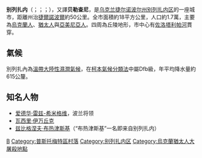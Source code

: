 {{Infobox settlement
|official_name = 别列扎内
|native_name = {{lang|uk|Бережани}}
|image_skyline =Berezhany213.JPG
|image_caption = 
|image_flag = Flag of Berezhany.svg
|image_shield = Coat of Arms of Berezhany.svg
|nickname = 
|motto = 
|pushpin_map = Ukraine
|pushpin_map1= 
|pushpin_map_caption = 别列扎内在烏克蘭的位置
|coordinates = {{coord|49|26|45|N|24|56|10|E|region:UA_type:city|display=inline,title}}
|subdivision_type = 國家
| subdivision_name  = {{UKR}}
| subdivision_type1 = [[乌克兰行政区划|州]]
| subdivision_name1 = {{flag|Ternopil Oblast}}
| subdivision_type2 = [[區_(烏克蘭)|區]]
| subdivision_name2 = {{le|捷爾諾波爾區|Ternopil Raion}}
|established_title = 首次記載
|established_date = 1375年
|established_title1 = 城市地位
|established_date1 = 1530年
|leader_title = 市長
|leader_name =  Volodymyr Muzychka
|area_magnitude = 
|area_total_km2 = 18
|area_land_km2 = 
|area_water_km2 = 
|population_as_of = 2021年
|population_note = 
|population_total = 17316
|population_footnotes=
|population_metro =
|population_density_km2 = auto
|postal_code = 47505
|area_code = + 380-3548
| blank_name             = [[柯本氣候分類法|氣候類型]]
| blank_info             = [[温带大陆性湿润气候#暖夏亚型（Dfb）|Dfb]]
|website = [https://web.archive.org/web/20080227235433/http://www.misto.ber.te.ua/ 別列扎內市議會網站]
|footnotes = 
}}
'''别列扎内'''（{{lang-uk|Бережани|Berežani}}；{{lang-pl|Brzeżany}}；{{lang-yi|ברעזשאַן|Brezhan}}；{{lang-he|בּז'יז'אני / בּז'ז'ני|Bzhezhani / Bzhizhani}}），又譯'''贝勒查尼'''，是[[乌克兰|乌克兰]][[捷尔诺波尔州|捷尔诺波尔州]][[别列扎内区|别列扎内区]]的一座城市，距離州治[[捷爾諾波爾|捷爾諾波爾]]約50公里。全市面積約18平方公里，人口約1.7萬，主要為[[烏克蘭人|烏克蘭人]]、[[猶太人|猶太人]]與[[亞美尼亞人|亞美尼亞人]]。四周為丘陵地形，市中心有[[佐洛塔利帕河|佐洛塔利帕河]]貫穿。

==氣候==
別列扎內為[[溫帶大陸性濕潤氣候|溫帶大陸性濕潤氣候]]，在[[柯本氣候分類法|柯本氣候分類法]]中屬Dfb級，年平均降水量約615公釐。
{{Weather box
|location = 别列扎内（1981–2010年）
|width = auto
|metric first = y
|single line = y
|Jan high C = -0.1
|Feb high C = 1.4
|Mar high C = 6.2
|Apr high C = 13.8
|May high C = 19.8
|Jun high C = 22.3
|Jul high C = 24.3
|Aug high C = 23.9
|Sep high C = 18.7
|Oct high C = 13.1
|Nov high C = 5.9
|Dec high C = 0.8
|year high C = 12.5
|Jan mean C = -3.1
|Feb mean C = -2.1
|Mar mean C = 2.0
|Apr mean C = 8.5
|May mean C = 14.0
|Jun mean C = 16.8
|Jul mean C = 18.7
|Aug mean C = 17.9
|Sep mean C = 13.3
|Oct mean C = 8.2
|Nov mean C = 2.6
|Dec mean C = -1.9
|year mean C = 7.9
|Jan low C = -6.0
|Feb low C = -5.2
|Mar low C = -1.6
|Apr low C = 3.7
|May low C = 8.5
|Jun low C = 11.7
|Jul low C = 13.5
|Aug low C = 12.8
|Sep low C = 8.7
|Oct low C = 4.2
|Nov low C = -0.3
|Dec low C = -4.6
|year low C = 3.8
|precipitation colour = green
|Jan precipitation mm = 30.0
|Feb precipitation mm = 35.3
|Mar precipitation mm = 37.3 
|Apr precipitation mm = 42.2
|May precipitation mm = 67.9
|Jun precipitation mm = 80.5
|Jul precipitation mm = 80.8
|Aug precipitation mm = 71.7
|Sep precipitation mm = 54.1
|Oct precipitation mm = 41.9
|Nov precipitation mm = 36.0
|Dec precipitation mm = 37.5
|year precipitation mm = 615.4
|unit precipitation days = 1.0 mm
|Jan precipitation days = 8.9
|Feb precipitation days = 8.8
|Mar precipitation days = 8.2
|Apr precipitation days = 7.7
|May precipitation days = 10.1
|Jun precipitation days = 10.7
|Jul precipitation days = 9.9
|Aug precipitation days = 9.1
|Sep precipitation days = 8.4
|Oct precipitation days = 7.1
|Nov precipitation days = 8.7
|Dec precipitation days = 9.5
|year precipitation days = 107.1
|Jan humidity = 84.7
|Feb humidity = 83.4
|Mar humidity = 79.4
|Apr humidity = 73.0
|May humidity = 73.0
|Jun humidity = 75.4
|Jul humidity = 76.3
|Aug humidity = 77.6
|Sep humidity = 80.7
|Oct humidity = 82.1
|Nov humidity = 85.8
|Dec humidity = 86.8
|year humidity = 79.9
|source 1 = [[世界氣象組織|世界氣象組織]]<ref name=WMOCLINO>{{cite web
| archive-url = https://web.archive.org/web/20210717143555/https://www.ncei.noaa.gov/pub/data/normals/WMO/1981-2010/RA-VI/Ukraine/12.6.%20WMO_Normals_Excel_Template%20%282%29.xls
| archive-date = 17 July 2021
| url = https://www.ncei.noaa.gov/pub/data/normals/WMO/1981-2010/RA-VI/Ukraine/12.6.%20WMO_Normals_Excel_Template%20(2).xls
| title = World Meteorological Organization Climate Normals for 1981–2010
| publisher = World Meteorological Organization
| access-date = 17 July 2021}}</ref>
}}

==知名人物==
*[[爱德华·雷兹-希米格维|爱德华·雷兹-希米格维]]，波兰将领
*[[瓦西里·伊万丘克|瓦西里·伊万丘克]]
*[[兹比格涅夫·布热津斯基|兹比格涅夫·布热津斯基]]（“布热津斯基”一名即来自别列扎内）

{{Authority control}}

[[Category:捷尔诺波尔州城市|B]]
[[Category:普斯托梅特區村落|Category:普斯托梅特區村落]]
[[Category:别列扎内区|Category:别列扎内区]]
[[Category:烏克蘭猶太人大屠殺地點|Category:烏克蘭猶太人大屠殺地點]]


{{Ukraine-stub}}